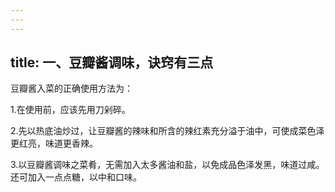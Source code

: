 ```yaml
---
---
---
```

title: 一、豆瓣酱调味，诀窍有三点
---




豆瓣酱入菜的正确使用方法为：

1.在使用前，应该先用刀剁碎。

2.先以热底油炒过，让豆瓣酱的辣味和所含的辣红素充分溢于油中，可使成菜色泽更红亮，味道更香辣。

3.以豆瓣酱调味之菜肴，无需加入太多酱油和盐，以免成品色泽发黑，味道过咸。还可加入一点点糖，以中和口味。